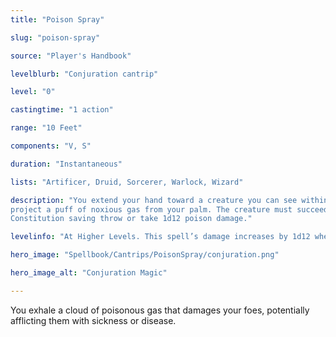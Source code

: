 ```yaml
---
title: "Poison Spray"

slug: "poison-spray"

source: "Player's Handbook"

levelblurb: "Conjuration cantrip"

level: "0"

castingtime: "1 action"

range: "10 Feet"

components: "V, S"

duration: "Instantaneous"

lists: "Artificer, Druid, Sorcerer, Warlock, Wizard"

description: "You extend your hand toward a creature you can see within range and 
project a puff of noxious gas from your palm. The creature must succeed on a 
Constitution saving throw or take 1d12 poison damage."

levelinfo: "At Higher Levels. This spell’s damage increases by 1d12 when you reach 5th level (2d12), 11th level (3d12), and 17th level (4d12)."

hero_image: "Spellbook/Cantrips/PoisonSpray/conjuration.png"

hero_image_alt: "Conjuration Magic"

---
```

You exhale a cloud of poisonous gas that damages your foes, potentially afflicting them with sickness or disease.